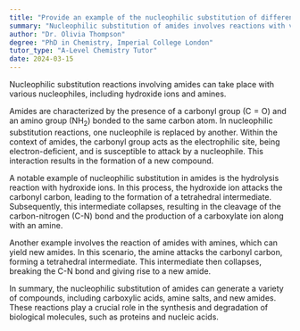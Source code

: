 ```yaml
---
title: "Provide an example of the nucleophilic substitution of different amides"
summary: "Nucleophilic substitution of amides involves reactions with various nucleophiles, including hydroxide ions and amines, facilitating the transformation of amide compounds."
author: "Dr. Olivia Thompson"
degree: "PhD in Chemistry, Imperial College London"
tutor_type: "A-Level Chemistry Tutor"
date: 2024-03-15
---
```


Nucleophilic substitution reactions involving amides can take place with various nucleophiles, including hydroxide ions and amines.

Amides are characterized by the presence of a carbonyl group ($\text{C}= \text{O}$) and an amino group ($\text{NH}_2$) bonded to the same carbon atom. In nucleophilic substitution reactions, one nucleophile is replaced by another. Within the context of amides, the carbonyl group acts as the electrophilic site, being electron-deficient, and is susceptible to attack by a nucleophile. This interaction results in the formation of a new compound.

A notable example of nucleophilic substitution in amides is the hydrolysis reaction with hydroxide ions. In this process, the hydroxide ion attacks the carbonyl carbon, leading to the formation of a tetrahedral intermediate. Subsequently, this intermediate collapses, resulting in the cleavage of the carbon-nitrogen (C-N) bond and the production of a carboxylate ion along with an amine.

Another example involves the reaction of amides with amines, which can yield new amides. In this scenario, the amine attacks the carbonyl carbon, forming a tetrahedral intermediate. This intermediate then collapses, breaking the C-N bond and giving rise to a new amide.

In summary, the nucleophilic substitution of amides can generate a variety of compounds, including carboxylic acids, amine salts, and new amides. These reactions play a crucial role in the synthesis and degradation of biological molecules, such as proteins and nucleic acids.
    